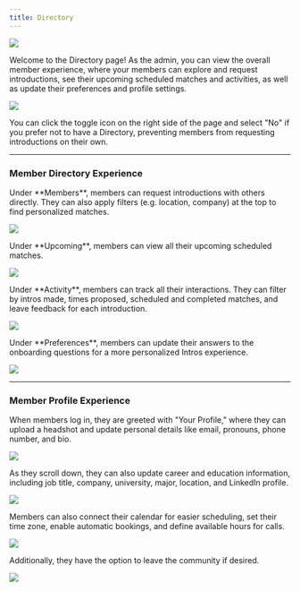 ```yaml
---
title: Directory
---
```

![](/images/Directory.png)

Welcome to the Directory page! As the admin, you can view the overall member experience, where your members can explore and request introductions, see their upcoming scheduled matches and activities, as well as update their preferences and profile settings.

![](/images/Directory-Toggle-Off.png)

<Note>
You can click the toggle icon on the right side of the page and select "No" if you prefer not to have a Directory, preventing members from requesting introductions on their own.
</Note>

---
### Member Directory Experience

<Tabs>
  <Tab title="Members">
   Under **Members**, members can request introductions with others directly. They can also apply filters (e.g. location, company) at the top to find personalized matches.

![](/images/Directory.png)

</Tab>
  <Tab title="Upcoming">
  Under **Upcoming**, members can view all their upcoming scheduled matches.

![](/images/Directory-Upcoming.png)

  </Tab>
  <Tab title="Activity">
  Under **Activity**, members can track all their interactions. They can filter by intros made, times proposed, scheduled and completed matches, and leave feedback for each introduction.

![](/images/Directory-Activity.png)

  </Tab>
  <Tab title="Preferences">
  Under **Preferences**, members can update their answers to the onboarding questions for a more personalized Intros experience.

![](/images/Directory-Preferences.png)

  </Tab>
</Tabs>

---

### Member Profile Experience

When members log in, they are greeted with "Your Profile," where they can upload a headshot and update personal details like email, pronouns, phone number, and bio.

![](/images/Directory-Profile-Info.png)

As they scroll down, they can also update career and education information, including job title, company, university, major, location, and LinkedIn profile.

![](/images/Directory-Career.png)

Members can also connect their calendar for easier scheduling, set their time zone, enable automatic bookings, and define available hours for calls.

![](/images/Directory-Scheduling.png)

Additionally, they have the option to leave the community if desired.

![](/images/Directory-Leave-Group.png)



